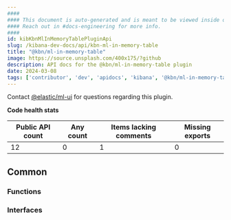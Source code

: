 ```yaml
---
####
#### This document is auto-generated and is meant to be viewed inside our experimental, new docs system.
#### Reach out in #docs-engineering for more info.
####
id: kibKbnMlInMemoryTablePluginApi
slug: /kibana-dev-docs/api/kbn-ml-in-memory-table
title: "@kbn/ml-in-memory-table"
image: https://source.unsplash.com/400x175/?github
description: API docs for the @kbn/ml-in-memory-table plugin
date: 2024-03-08
tags: ['contributor', 'dev', 'apidocs', 'kibana', '@kbn/ml-in-memory-table']
---
```




Contact [@elastic/ml-ui](https://github.com/orgs/elastic/teams/ml-ui) for questions regarding this plugin.

**Code health stats**

| Public API count  | Any count | Items lacking comments | Missing exports |
|-------------------|-----------|------------------------|-----------------|
| 12 | 0 | 1 | 0 |

## Common

### Functions
<DocDefinitionList data={kbnMlInMemoryTableObj.common.functions}/>

### Interfaces
<DocDefinitionList data={kbnMlInMemoryTableObj.common.interfaces}/>


